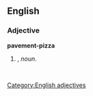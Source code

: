 {{rfv}}
==English==

===Adjective===
'''pavement-pizza'''

# {{form of|Attributive form|[[pavement pizza]]|nodot=1}}, ''noun''.
#: ''&nbsp;''

[[Category:English adjectives]]
